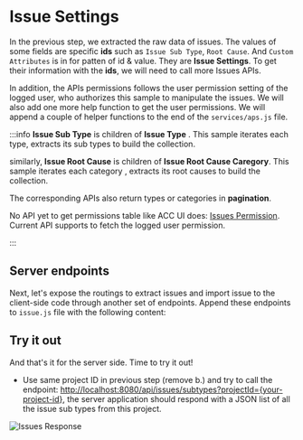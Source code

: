 
# Issue Settings

In the previous step, we extracted the raw data of issues. 
The values of some fields are specific **ids** such as `Issue Sub Type`, `Root Cause`. And `Custom Attributes` is in for patten of id & value.
They are **Issue Settings**. To get their information with the **ids**, we will need to call more Issues APIs.

In addition, the APIs permissions follows the user permission setting of the logged user, who authorizes this sample to manipulate the issues. We will also add one more help function to get the user permissions.
We will append a couple of helper functions to the end of the `services/aps.js` file.

<NodeJsVsCodeIssuesSettings />

:::info
**Issue Sub Type** is children of **Issue Type** . This sample iterates each type, 
extracts its sub types to build the collection.

similarly, **Issue Root Cause** is children of **Issue Root Cause Caregory**. 
This sample iterates each category , extracts its root causes to build the collection.

The corresponding APIs also return types or categories in **pagination**.

No API yet to get permissions table like ACC UI does: [Issues Permission](https://help.autodesk.com/view/BUILD/ENU/?guid=Issues_Permissions). Current API supports to fetch the logged user permission.

:::


## Server endpoints

Next, let's expose the routings to extract issues and import issue to the client-side code through another
set of endpoints. Append these endpoints to  `issue.js` file with the following content:
 

<NodeJsVsCodeEndpoints />

## Try it out

And that's it for the server side. Time to try it out!

- Use same project ID in previous step (remove b.) and try to call the endpoint: 
[http://localhost:8080/api/issues/subtypes?projectId={your-project-id}](http://localhost:8080/api/issues/subtypes?projectId={your-project-id}), the server application should
respond with a JSON list of all the issue sub types from this project. 

![Issues Response](./_shared/issue-subtypes.webp)
